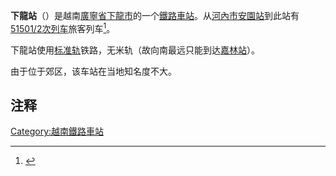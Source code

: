 {{Infobox Station
| name = 下龍站
| native_name = Ga Hạ Long
| native_name_lang = vi
| image = Ha Long Railway Station (Sep 16, 2018).jpg
| image_size =  
| image_caption = 下龍站站房（2018年9月16日）
| address = {{VIE}}[[廣寧省|廣寧省]][[下龍市|下龍市]]井底坊
| country = 
| coordinates = {{coord|20|58|28|N|107|0|39|E|type:railwaystation|display=inline,title}}
| web = 
| line = [[克下铁路|克下铁路]]
| class = 
| code = HLO
| owned = 
| operator = [[越南铁路總公司|越南铁路總公司]]河諒鐵路開發分公司
| former = 
| connections = 
| distance = [[克下铁路|克下铁路]] K123+260
| structure = 地面車站
| platform = 
| depth = 
| levels = 
| tracks = 
| opened = 
| closed = 
| rebuilt = 
| ADA = 
| passengers = 
| pass_year = 
| pass_percent = 
| pass_system = 
| mpassengers = 
| services = 
| map_locator = 
| route_map = 
| map_state = 
}}

'''下龍站'''（{{vie|hn=Ga下龍|qn=Ga Hạ Long|f=y}}）是越南[[廣寧省|廣寧省]][[下龍市|下龍市]]的一个[[鐵路車站|鐵路車站]]。从[[河內市|河內市]][[安園站|安園站]]到此站有[[51501/2次列车|51501/2次列车]]旅客列车<ref>{{Cite web |url=http://giotaugiave.vr.com.vn/giotau/diaphuong.aspx?option=2&tuyen=6 |title=Giờ tàu tuyến Kép - Hạ Long |accessdate=2018-05-25 |archive-date=2018-07-01 |archive-url=https://web.archive.org/web/20180701030537/http://giotaugiave.vr.com.vn/giotau/diaphuong.aspx?option=2&tuyen=6 |dead-url=no }}</ref>。

下龍站使用[[标准轨|标准轨]]铁路，无米轨（故向南最远只能到达[[嘉林站|嘉林站]]）。

由于位于郊区，该车站在当地知名度不大。

==注释==
{{reflist}}

{{克下鐵路}}

[[Category:越南鐵路車站|Category:越南鐵路車站]]